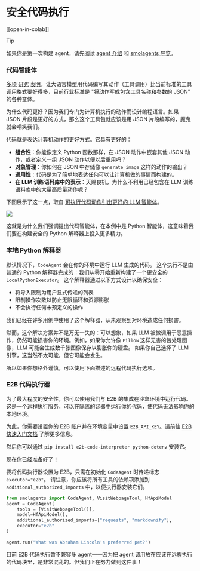 <!--Copyright 2024 The HuggingFace Team. All rights reserved.

Licensed under the Apache License, Version 2.0 (the "License"); you may not use this file except in compliance with
the License. You may obtain a copy of the License at

http://www.apache.org/licenses/LICENSE-2.0

Unless required by applicable law or agreed to in writing, software distributed under the License is distributed on
an "AS IS" BASIS, WITHOUT WARRANTIES OR CONDITIONS OF ANY KIND, either express or implied. See the License for the
specific language governing permissions and limitations under the License.

⚠️ Note that this file is in Markdown but contain specific syntax for our doc-builder (similar to MDX) that may not be
rendered properly in your Markdown viewer.

-->
# 安全代码执行

[[open-in-colab]]

> [!TIP]
> 如果你是第一次构建 agent，请先阅读 [agent 介绍](../conceptual_guides/intro_agents) 和 [smolagents 导览](../guided_tour)。

### 代码智能体

[多项](https://huggingface.co/papers/2402.01030) [研究](https://huggingface.co/papers/2411.01747) [表明](https://huggingface.co/papers/2401.00812)，让大语言模型用代码编写其动作（工具调用）比当前标准的工具调用格式要好得多，目前行业标准是 "将动作写成包含工具名称和参数的 JSON" 的各种变体。

为什么代码更好？因为我们专门为计算机执行的动作而设计编程语言。如果 JSON 片段是更好的方式，那么这个工具包就应该是用 JSON 片段编写的，魔鬼就会嘲笑我们。

代码就是表达计算机动作的更好方式。它具有更好的：
- **组合性**：你能像定义 Python 函数那样，在 JSON 动作中嵌套其他 JSON 动作，或者定义一组 JSON 动作以便以后重用吗？
- **对象管理**：你如何在 JSON 中存储像 `generate_image` 这样的动作的输出？
- **通用性**：代码是为了简单地表达任何可以让计算机做的事情而构建的。
- **在 LLM 训练语料库中的表示**：天赐良机，为什么不利用已经包含在 LLM 训练语料库中的大量高质量动作呢？

下图展示了这一点，取自 [可执行代码动作引出更好的 LLM 智能体](https://huggingface.co/papers/2402.01030)。

<img src="https://huggingface.co/datasets/huggingface/documentation-images/resolve/main/transformers/code_vs_json_actions.png">

这就是为什么我们强调提出代码智能体，在本例中是 Python 智能体，这意味着我们要在构建安全的 Python 解释器上投入更多精力。

### 本地 Python 解释器

默认情况下，`CodeAgent` 会在你的环境中运行 LLM 生成的代码。
这个执行不是由普通的 Python 解释器完成的：我们从零开始重新构建了一个更安全的 `LocalPythonExecutor`。
这个解释器通过以下方式设计以确保安全：
  - 将导入限制为用户显式传递的列表
  - 限制操作次数以防止无限循环和资源膨胀
  - 不会执行任何未预定义的操作

我们已经在许多用例中使用了这个解释器，从未观察到对环境造成任何损害。

然而，这个解决方案并不是万无一失的：可以想象，如果 LLM 被微调用于恶意操作，仍然可能损害你的环境。例如，如果你允许像 `Pillow` 这样无害的包处理图像，LLM 可能会生成数千张图像保存以膨胀你的硬盘。
如果你自己选择了 LLM 引擎，这当然不太可能，但它可能会发生。

所以如果你想格外谨慎，可以使用下面描述的远程代码执行选项。

### E2B 代码执行器

为了最大程度的安全性，你可以使用我们与 E2B 的集成在沙盒环境中运行代码。这是一个远程执行服务，可以在隔离的容器中运行你的代码，使代码无法影响你的本地环境。

为此，你需要设置你的 E2B 账户并在环境变量中设置 `E2B_API_KEY`。请前往 [E2B 快速入门文档](https://e2b.dev/docs/quickstart) 了解更多信息。

然后你可以通过 `pip install e2b-code-interpreter python-dotenv` 安装它。

现在你已经准备好了！

要将代码执行器设置为 E2B，只需在初始化 `CodeAgent` 时传递标志 `executor="e2b"`。
请注意，你应该将所有工具的依赖项添加到 `additional_authorized_imports` 中，以便执行器安装它们。

```py
from smolagents import CodeAgent, VisitWebpageTool, HfApiModel
agent = CodeAgent(
    tools = [VisitWebpageTool()],
    model=HfApiModel(),
    additional_authorized_imports=["requests", "markdownify"],
    executor="e2b"
)

agent.run("What was Abraham Lincoln's preferred pet?")
```

目前 E2B 代码执行暂不兼容多 agent——因为把 agent 调用放在应该在远程执行的代码块里，是非常混乱的。但我们正在努力做到这件事！
